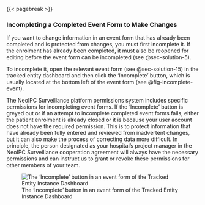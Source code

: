 
{{< pagebreak >}}

### Incompleting a Completed Event Form to Make Changes {#sec-solution-9}

If you want to change information in an event form that has already been completed and is protected from changes, you must first incomplete it.
If the enrolment has already been completed, it must also be reopened for editing before the event form can be incompleted (see @sec-solution-5).

To incomplete it, open the relevant event form (see @sec-solution-15) in the tracked entity dashboard and then click the 'Incomplete' button, which is usually located at the bottom left of the event form (see @fig-incomplete-event).

::: {.callout-note}
The NeoIPC Surveillance platform permissions system includes specific permissions for incompleting event forms.
If the 'Incomplete' button is greyed out or if an attempt to incomplete completed event forms fails, either the patient enrolment is already closed or it is because your user account does not have the required permission.
This is to protect information that have already been fully entered and reviewed from inadvertent changes, but it can also make the process of correcting data more difficult.
In principle, the person designated as your hospital's project manager in the NeoIPC Surveillance cooperation agreement will always have the necessary permissions and can instruct us to grant or revoke these permissions for other members of your team.
:::

![The 'Incomplete' button in an event form of the Tracked Entity Instance Dashboard](img/fig-incomplete-event.png){#fig-incomplete-event fig-alt="A screenshot of an event form of the Tracked Entity Instance Dashboard, in which the 'Incomplete' button is highlighted"}
